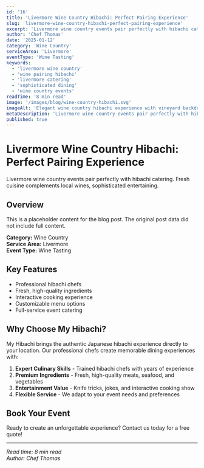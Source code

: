 ```yaml
---
id: '16'
title: 'Livermore Wine Country Hibachi: Perfect Pairing Experience'
slug: 'livermore-wine-country-hibachi-perfect-pairing-experience'
excerpt: 'Livermore wine country events pair perfectly with hibachi catering. Fresh cuisine complements local wines, sophisticated entertaining.'
author: 'Chef Thomas'
date: '2025-01-12'
category: 'Wine Country'
serviceArea: 'Livermore'
eventType: 'Wine Tasting'
keywords:
  - 'livermore wine country'
  - 'wine pairing hibachi'
  - 'livermore catering'
  - 'sophisticated dining'
  - 'wine country events'
readTime: '8 min read'
image: '/images/blog/wine-country-hibachi.svg'
imageAlt: 'Elegant wine country hibachi experience with vineyard backdrop, wine tasting, cheese boards, grapes, and sophisticated dining'
metaDescription: 'Livermore wine country events pair perfectly with hibachi catering. Fresh cuisine complements local wines, sophisticated entertaining.'
published: true
---
```


# Livermore Wine Country Hibachi: Perfect Pairing Experience

Livermore wine country events pair perfectly with hibachi catering. Fresh cuisine complements local wines, sophisticated entertaining.

## Overview

This is a placeholder content for the blog post. The original post data did not include full content.

**Category:** Wine Country  
**Service Area:** Livermore  
**Event Type:** Wine Tasting

## Key Features

- Professional hibachi chefs
- Fresh, high-quality ingredients
- Interactive cooking experience
- Customizable menu options
- Full-service event catering

## Why Choose My Hibachi?

My Hibachi brings the authentic Japanese hibachi experience directly to your location. Our professional chefs create memorable dining experiences with:

1. **Expert Culinary Skills** - Trained hibachi chefs with years of experience
2. **Premium Ingredients** - Fresh, high-quality meats, seafood, and vegetables
3. **Entertainment Value** - Knife tricks, jokes, and interactive cooking show
4. **Flexible Service** - We adapt to your event needs and preferences

## Book Your Event

Ready to create an unforgettable experience? Contact us today for a free quote!

---

*Read time: 8 min read*  
*Author: Chef Thomas*

